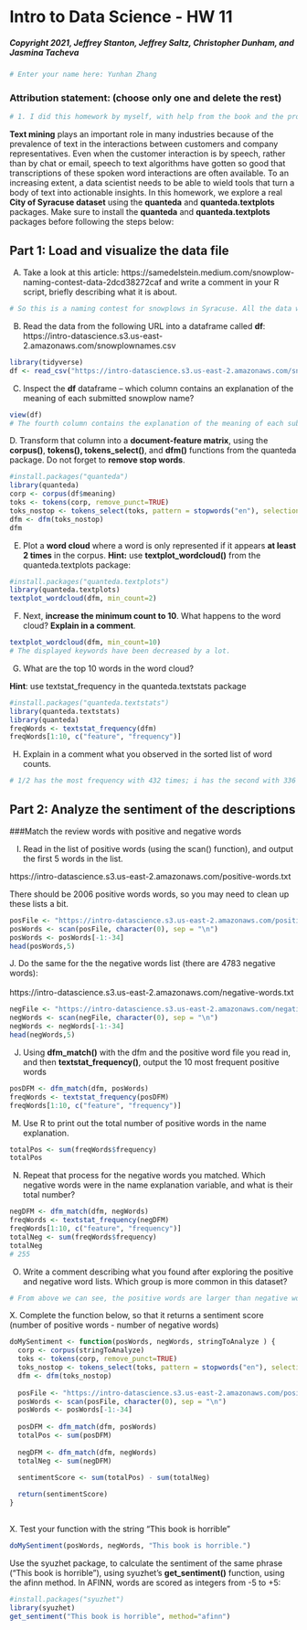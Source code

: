 # Intro to Data Science - HW 11
##### Copyright 2021, Jeffrey Stanton, Jeffrey Saltz, Christopher Dunham, and Jasmina Tacheva


```r
# Enter your name here: Yunhan Zhang
```

### Attribution statement: (choose only one and delete the rest)


```r
# 1. I did this homework by myself, with help from the book and the professor.
```

**Text mining** plays an important role in many industries because of the prevalence of text in the interactions between customers and company representatives. Even when the customer interaction is by speech, rather than by chat or email, speech to text algorithms have gotten so good that transcriptions of these spoken word interactions are often available. To an increasing extent, a data scientist needs to be able to wield tools that turn a body of text into actionable insights. In this homework, we explore a real **City of Syracuse dataset** using the **quanteda** and **quanteda.textplots** packages. Make sure to install the **quanteda** and **quanteda.textplots** packages before following the steps below:<br>

## Part 1: Load and visualize the data file  
A.	Take a look at this article: https://samedelstein.medium.com/snowplow-naming-contest-data-2dcd38272caf and write a comment in your R script, briefly describing what it is about.<br>


```r
# So this is a naming contest for snowplows in Syracuse. All the data was collected by a method called Freedom of Information Request. Total number was 1948 unique submissions. By the end, there was a complete table showing the top 10 best names from the submissions.
```

B.	Read the data from the following URL into a dataframe called **df**:
https://intro-datascience.s3.us-east-2.amazonaws.com/snowplownames.csv


```r
library(tidyverse)
df <- read_csv("https://intro-datascience.s3.us-east-2.amazonaws.com/snowplownames.csv")
```

C.	Inspect the **df** dataframe – which column contains an explanation of the meaning of each submitted snowplow name? 


```r
view(df)
# The fourth column contains the explanation of the meaning of each submitted snowplow name.
```

D. Transform that column into a **document-feature matrix**, using the **corpus()**, **tokens(), tokens_select()**, and **dfm()** functions from the quanteda package. Do not forget to **remove stop words**.


```r
#install.packages("quanteda")
library(quanteda)
corp <- corpus(df$meaning)
toks <- tokens(corp, remove_punct=TRUE)
toks_nostop <- tokens_select(toks, pattern = stopwords("en"), selection = "remove")
dfm <- dfm(toks_nostop)
dfm
```

E.	Plot a **word cloud** where a word is only represented if it appears **at least 2 times** in the corpus. **Hint:** use **textplot_wordcloud()** from the quanteda.textplots package:


```r
#install.packages("quanteda.textplots")
library(quanteda.textplots)
textplot_wordcloud(dfm, min_count=2)
```

F.	Next, **increase the minimum count to 10**. What happens to the word cloud? **Explain in a comment**. 


```r
textplot_wordcloud(dfm, min_count=10)
# The displayed keywords have been decreased by a lot.
```

G.	What are the top 10 words in the word cloud?

**Hint**: use textstat_frequency in the quanteda.textstats package


```r
#install.packages("quanteda.textstats")
library(quanteda.textstats)
library(quanteda)
freqWords <- textstat_frequency(dfm)
freqWords[1:10, c("feature", "frequency")]
```

H.	Explain in a comment what you observed in the sorted list of word counts. 


```r
# 1/2 has the most frequency with 432 times; i has the second with 336 times and snow has the third with 321 times. I think both 1/2 and i do not have any meanings in this list.
```

## Part 2: Analyze the sentiment of the descriptions

###Match the review words with positive and negative words

I.	Read in the list of positive words (using the scan() function), and output the first 5 words in the list. 

https://intro-datascience.s3.us-east-2.amazonaws.com/positive-words.txt
<br>

There should be 2006 positive words words, so you may need to clean up these lists a bit. 


```r
posFile <- "https://intro-datascience.s3.us-east-2.amazonaws.com/positive-words.txt"
posWords <- scan(posFile, character(0), sep = "\n")
posWords <- posWords[-1:-34]
head(posWords,5)
```

J. Do the same for the  the negative words list (there are 4783 negative words): <br>
<br>
https://intro-datascience.s3.us-east-2.amazonaws.com/negative-words.txt <br>

```r
negFile <- "https://intro-datascience.s3.us-east-2.amazonaws.com/negative-words.txt"
negWords <- scan(negFile, character(0), sep = "\n")
negWords <- negWords[-1:-34]
head(negWords,5)
```

J.	Using **dfm_match()** with the dfm and the positive word file you read in, and then **textstat_frequency()**, output the 10 most frequent positive words


```r
posDFM <- dfm_match(dfm, posWords)
freqWords <- textstat_frequency(posDFM)
freqWords[1:10, c("feature", "frequency")]
```

M.	Use R to print out the total number of positive words in the name explanation.


```r
totalPos <- sum(freqWords$frequency)
totalPos
```

N.	Repeat that process for the negative words you matched. Which negative words were in the name explanation variable, and what is their total number?


```r
negDFM <- dfm_match(dfm, negWords)
freqWords <- textstat_frequency(negDFM)
freqWords[1:10, c("feature", "frequency")]
totalNeg <- sum(freqWords$frequency)
totalNeg
# 255
```

O.	Write a comment describing what you found after exploring the positive and negative word lists. Which group is more common in this dataset?


```r
# From above we can see, the positive words are larger than negative words. So the positive group is more common is this dataset.
```

X. Complete the function below, so that it returns a sentiment score (number of positive words - number of negative words)


```r
doMySentiment <- function(posWords, negWords, stringToAnalyze ) {
  corp <- corpus(stringToAnalyze)
  toks <- tokens(corp, remove_punct=TRUE)
  toks_nostop <- tokens_select(toks, pattern = stopwords("en"), selection = "remove")
  dfm <- dfm(toks_nostop)
  
  posFile <- "https://intro-datascience.s3.us-east-2.amazonaws.com/positive-words.txt"
  posWords <- scan(posFile, character(0), sep = "\n")
  posWords <- posWords[-1:-34]
  
  posDFM <- dfm_match(dfm, posWords)
  totalPos <- sum(posDFM)
  
  negDFM <- dfm_match(dfm, negWords)
  totalNeg <- sum(negDFM)
  
  sentimentScore <- sum(totalPos) - sum(totalNeg)

  return(sentimentScore)
}
  

```

X. Test your function with the string "This book is horrible"


```r
doMySentiment(posWords, negWords, "This book is horrible.")
```

Use the syuzhet package, to calculate the sentiment of the same phrase ("This book is horrible"), using syuzhet's **get_sentiment()** function, using the afinn method. In AFINN, words are scored as integers from -5 to +5:



```r
#install.packages("syuzhet")
library(syuzhet)
get_sentiment("This book is horrible", method="afinn")
```